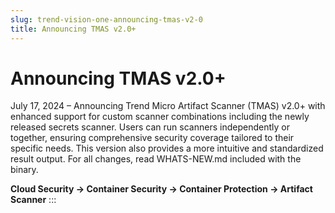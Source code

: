 ```yaml
---
slug: trend-vision-one-announcing-tmas-v2-0
title: Announcing TMAS v2.0+
---
```

# Announcing TMAS v2.0+

July 17, 2024 – Announcing Trend Micro Artifact Scanner (TMAS) v2.0+ with enhanced support for custom scanner combinations including the newly released secrets scanner. Users can run scanners independently or together, ensuring comprehensive security coverage tailored to their specific needs. This version also provides a more intuitive and standardized result output. For all changes, read WHATS-NEW.md included with the binary.

**Cloud Security → Container Security → Container Protection → Artifact Scanner**
:::

